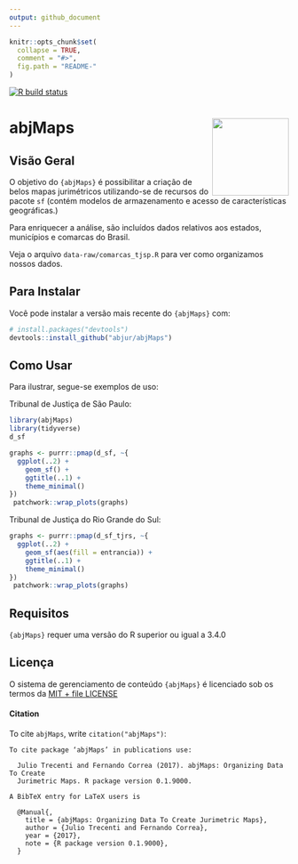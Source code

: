 ```yaml
---
output: github_document
---
```



```r
knitr::opts_chunk$set(
  collapse = TRUE,
  comment = "#>",
  fig.path = "README-"
)
```
<!-- badges: start -->

[![R build status](https://github.com/abjur/abjMaps/workflows/R-CMD-check/badge.svg)](https://github.com/abjur/abjMaps/actions)
<!-- badges: end -->

# abjMaps  <a href='http://abjur.github.io/abjutils/'><img src='man/figures/logo.png' align="right" height="138.5" /></a>

## Visão Geral 

O objetivo do `{abjMaps}` é possibilitar a criação de belos mapas jurimétricos 
utilizando-se de recursos do pacote `sf` (contém modelos de armazenamento e acesso 
de características geográficas.) 

Para enriquecer a análise, são incluídos dados relativos aos estados, municípios 
e comarcas do Brasil. 

Veja o arquivo `data-raw/comarcas_tjsp.R` para ver como organizamos nossos dados. 


## Para Instalar

Você pode instalar a versão mais recente do `{abjMaps}` com: 

```r
# install.packages("devtools")
devtools::install_github("abjur/abjMaps")
```

## Como Usar 

Para ilustrar, segue-se exemplos de uso: 

Tribunal de Justiça de São Paulo:

```r
library(abjMaps)
library(tidyverse)
d_sf
```

```r
graphs <- purrr::pmap(d_sf, ~{
  ggplot(..2) +        
    geom_sf() +       
    ggtitle(..1) +     
    theme_minimal() 
})
 patchwork::wrap_plots(graphs)
```
Tribunal de Justiça do Rio Grande do Sul:

```r
graphs <- purrr::pmap(d_sf_tjrs, ~{
  ggplot(..2) +        
    geom_sf(aes(fill = entrancia)) +       
    ggtitle(..1) +     
    theme_minimal() 
})
 patchwork::wrap_plots(graphs)
```

## Requisitos 

`{abjMaps}` requer uma versão do R superior ou igual a 3.4.0 

## Licença  

O sistema de gerenciamento de conteúdo `{abjMaps}` é licenciado sob os termos da [MIT + file LICENSE](https://github.com/abjur/abjMaps/blob/master/LICENSE) 

#### Citation

To cite `abjMaps`, write `citation("abjMaps")`:

```
To cite package ‘abjMaps’ in publications use:

  Julio Trecenti and Fernando Correa (2017). abjMaps: Organizing Data To Create
  Jurimetric Maps. R package version 0.1.9000.

A BibTeX entry for LaTeX users is

  @Manual{,
    title = {abjMaps: Organizing Data To Create Jurimetric Maps},
    author = {Julio Trecenti and Fernando Correa},
    year = {2017},
    note = {R package version 0.1.9000},
  }
```

